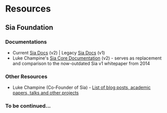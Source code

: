 # Resources

## Sia Foundation

### Documentations
- Current [Sia Docs](https://docs.sia.tech/) (v2) | Legacy [Sia Docs](https://docs.sia.tech/legacy) (v1)
- Luke Champine's [Sia Core Documentation](https://lukechampine.com/v2docs/) (v2) - serves as replacement and comparison to the now-outdated Sia v1 whitepaper from 2014

### Other Resources
- Luke Champine (Co-Founder of Sia) - [List of blog posts, academic papers, talks and other projects](https://lukechampine.com/)


### To be continued...